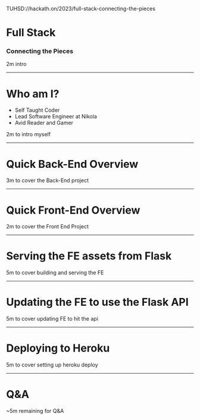 

<Footer>

TUHSD://hackath.on/2023/full-stack-connecting-the-pieces

</Footer>

# Full Stack

### Connecting the Pieces

<Notes>

2m intro

</Notes>

---

# Who am I?

<Steps>

- Self Taught Coder
- Lead Software Engineer at Nikola
- Avid Reader and Gamer

</Steps>

<Notes>

2m to intro myself

</Notes>

---

# Quick Back-End Overview

<Notes>

3m to cover the Back-End project

</Notes>

---

# Quick Front-End Overview

<Notes>

2m to cover the Front End Project

</Notes>

---

# Serving the FE assets from Flask

<Notes>

5m to cover building and serving the FE

</Notes>

---

# Updating the FE to use the Flask API

<Notes>


5m to cover updating FE to hit the api
</Notes>

---

# Deploying to Heroku

<Notes>

5m to cover setting up heroku deploy

</Notes>

---

# Q&A

<Notes>

~5m remaining for Q&A

</Notes>

